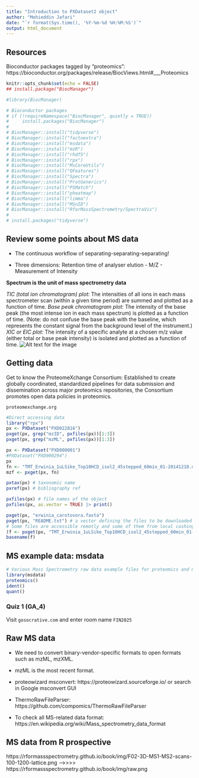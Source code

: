 ```yaml
---
title: "Introduction to PXDataset2 object"
author: "Mohieddin Jafari"
date: "`r format(Sys.time(), '%Y-%m-%d %H:%M:%S')`"
output: html_document
---
```

## Resources
Bioconductor packages tagged by "proteomics":
https://bioconductor.org/packages/release/BiocViews.html#___Proteomics

```r
knitr::opts_chunk$set(echo = FALSE)
## install.package("BiocManager")

#library(BiocManager)

# Bioconductor packages
# if (!requireNamespace("BiocManager", quietly = TRUE))
#     install.packages("BiocManager")
# 
# BiocManager::install("tidyverse")
# BiocManager::install("factoextra")
# BiocManager::install("msdata")
# BiocManager::install("mzR")
# BiocManager::install("rhdf5")
# BiocManager::install("rpx")
# BiocManager::install("MsCoreUtils")
# BiocManager::install("QFeatures")
# BiocManager::install("Spectra")
# BiocManager::install("ProtGenerics")
# BiocManager::install("PSMatch")
# BiocManager::install("pheatmap")
# BiocManager::install("limma")
# BiocManager::install("MSnID")
# BiocManager::install("RforMassSpectrometry/SpectraVis")
# 
# install.packages("tidyverse")
```

## Review some points about MS data
- The continuous workflow of separating-separating-separating!

- Three dimensions: Retention time of analyser elution - M/Z - Measurement of Intensity

**Spectrum is the unit of mass spectrometry data**


*TIC (total ion chromatogram) plot*: The intensities of all ions in each mass spectrometer scan (within a given time period) are summed and plotted as a function of time.
*Base peak chromatogram plot*: The intensity of the base peak (the most intense ion in each mass spectrum) is plotted as a function of time. (Note: do not confuse the base peak with the baseline, which represents the constant signal from the background level of the instrument.)
*XIC or EIC plot*: The intensity of a specific analyte at a chosen m/z value (either total or base peak intensity) is isolated and plotted as a function of time.
![Alt text for the image](TIC_XIC.png)

## Getting data
Get to know the ProteomeXchange Consortium: Established to create globally coordinated, standardized pipelines for data submission and dissemination across major proteomics repositories, the Consortium promotes open data policies in proteomics.

`proteomexchange.org`

```r
#Direct accessing data
library("rpx")
px <- PXDataset("PXD022816")
pxget(px, grep("mzID", pxfiles(px))[1:3])
pxget(px, grep("mzML", pxfiles(px))[1:3])

px <- PXDataset("PXD000001")
#PXDataset("PXD000294")
px
fn <- "TMT_Erwinia_1uLSike_Top10HCD_isol2_45stepped_60min_01-20141210.mzML"
mzf <- pxget(px, fn)

pxtax(px) # taxonomic name
pxref(px) # bibliography ref

pxfiles(px) # file names of the object
pxfiles(px, as.vector = TRUE) |> print()

pxget(px, "erwinia_carotovora.fasta")
pxget(px, "README.txt") # a vector defining the files to be downloaded
# Some files are accessible remotly and some of them from local cashing mechanism.
(f <- pxget(px, "TMT_Erwinia_1uLSike_Top10HCD_isol2_45stepped_60min_01-20141210.mzML"))
basename(f)
```

## MS example data: msdata
```r
# Various Mass Spectrometry raw data example files for proteomics and metabolomics
library(msdata) 
proteomics()
ident()
quant()
```
### Quiz 1 (GA_4)
Visit `gosocrative.com` and enter room name `FIN2025`

## Raw MS data
- We need to convert binary-vendor-specific formats to open formats such as mzML, mzXML.
- mzML is the most recent format.
- proteowizard msconvert: https://proteowizard.sourceforge.io/ or search in Google msconvert GUI
- ThermoRawFileParser: https://github.com/compomics/ThermoRawFileParser

- To check all MS-related data format:
https://en.wikipedia.org/wiki/Mass_spectrometry_data_format

## MS data from R prospective
https://rformassspectrometry.github.io/book/img/F02-3D-MS1-MS2-scans-100-1200-lattice.png
---->>>>
https://rformassspectrometry.github.io/book/img/raw.png
